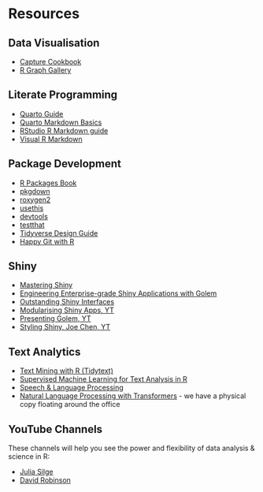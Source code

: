 # Resources

<!-- ::: {#refs} -->
<!-- ::: -->

## Data Visualisation
- [Capture Cookbook](https://github.com/jamiehshare/capture_cookbook) 
- [R Graph Gallery](https://r-graph-gallery.com/)

## Literate Programming
-   [Quarto Guide](https://quarto.org/docs/guide/)
-   [Quarto Markdown Basics](https://quarto.org/docs/authoring/markdown-basics.html)
-   [RStudio R Markdown guide](https://rmarkdown.rstudio.com/lesson-1.html)
-   [Visual R Markdown](https://rstudio.github.io/visual-markdown-editing/#/)

## Package Development

-   [R Packages Book](https://r-pkgs.org/)
-   [pkgdown](https://pkgdown.r-lib.org/)
-   [roxygen2](https://roxygen2.r-lib.org/)
-   [usethis](https://usethis.r-lib.org/)
-   [devtools](https://devtools.r-lib.org/)
-   [testthat](https://testthat.r-lib.org/)
-   [Tidyverse Design Guide](https://design.tidyverse.org/)
-   [Happy Git with R](https://happygitwithr.com/)

## Shiny

-   [Mastering Shiny](https://mastering-shiny.org/)
-   [Engineering Enterprise-grade Shiny Applications with Golem](https://engineering-shiny.org/foreword.html)
-   [Outstanding Shiny Interfaces](https://unleash-shiny.rinterface.com/)
-   [Modularising Shiny Apps, YT](https://www.youtube.com/watch?v=oOYaHsPXLvs)
-   [Presenting Golem, YT](https://www.youtube.com/watch?v=SE6TnUV4nC4&ab_channel=PositPBC)
-   [Styling Shiny, Joe Chen, YT](https://www.youtube.com/watch?v=GHBwprI_Py4)


## Text Analytics

-   [Text Mining with R (Tidytext)](https://www.tidytextmining.com/)
-   [Supervised Machine Learning for Text Analysis in R](https://smltar.com/)
-   [Speech & Language Processing](https://web.stanford.edu/~jurafsky/slp3/ed3book.pdf)
-   [Natural Language Processing with Transformers](https://github.com/nlp-with-transformers/notebooks) - we have a physical copy floating around the office

## YouTube Channels

These channels will help you see the power and flexibility of data analysis & science in R:

-   [Julia Silge](https://www.youtube.com/@JuliaSilge)
-   [David Robinson](https://www.youtube.com/user/safe4democracy/videos)



